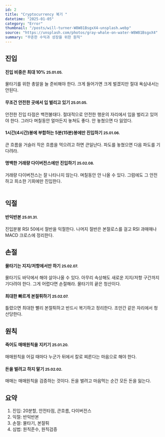 ```yaml
---
id: 2
title: "Cryptocurrency 복기 "
datetime: "2025-01-05"
category: "Error"
thumbnail: "/posts/will-turner-W8W81BsgxX4-unsplash.webp"
source: "https://unsplash.com/photos/gray-whale-on-water-W8W81BsgxX4"
summary: "꾸준한 수익과 성장을 위한 원칙"
---
```


## 진입

#### 진입 비중은 최대 10% <small className="text-gray-500">25.01.05.</small>
물타기를 위한 총알을 늘 준비해야 한다. 크게 들어가면 크게 벌겠지만 절대 욕심내서는 안된다.
<br/>

#### 무조건 안전한 곳에서 입 벌리고 있기 <small className="text-gray-500">25.01.05.</small>
안전한 진입 타점은 백전불태다. 절대적으로 안전한 행운의 자리에서 입을 벌리고 있어야 한다. 그러다 며칠동안 얼마든지 놓쳐도 좋다. 안 놓쳤으면 다 잃었다.
<br/>

#### 1시간(4시간)봉에 부합하는 5분(15분)봉에만 진입하기 <small className="text-gray-500">25.01.06.</small>
큰 흐름을 거슬러 작은 흐름을 먹으려고 하면 큰일난다. 파도를 놓쳤으면 다음 파도를 기다려라.
<br/>

#### 명백한 거래량 다이버전스에만 진입하기 <small className="text-gray-500">25.02.08.</small>
거래량 다이버전스는 잘 나타나지 않는다. 며칠동안 안 나올 수 있다. 그럼에도 그 안전하고 희소한 기회에만 진입한다.   
<br/>

## 익절

#### 반익반본 <small className="text-gray-500">25.01.31.</small>
진입분봉 RSI 50에서 절반을 익절한다. 나머지 절반은 본절로스를 걸고 RSI 과매매나 MACD 크로스에 정리한다.
<br/>

## 손절

#### 물타기는 지지/저항에서만 하기 <small className="text-gray-500">25.02.07.</small>
물타기도 바닥에서 해야 살아나올 수 있다. 아무리 속상해도 새로운 지지/저항 구간까지 기다려야 한다. 그게 어렵다면 손절해라. 물타기의 끝은 청산이다.
<br/>

#### 최대한 빠르게 본절튀하기 <small className="text-gray-500">25.02.07.</small>
틀렸으면 최대한 빨리 본절튀하고 반드시 복기하고 정리한다. 조만간 같은 자리에서 청산당한다.
<br/>

## 원칙

#### 죽어도 매매원칙을 지키기 <small className="text-gray-500">25.01.20.</small>
매매원칙을 어길 때마다 누군가 뒤에서 칼로 찌른다는 마음으로 해야 한다.
<br/>


#### 돈을 벌려고 하지 말기 <small className="text-gray-500">25.02.02.</small>
매매는 매매원칙을 검증하는 것이다. 돈을 벌려고 마음먹는 순간 모든 돈을 잃는다.
<br/>

## 요약

1. 진입: 20분할, 안전타점, 큰흐름, 다이버전스  
2. 익절: 반익반본  
3. 손절: 물타기, 본절튀  
4. 심법: 원칙준수, 원칙검증  